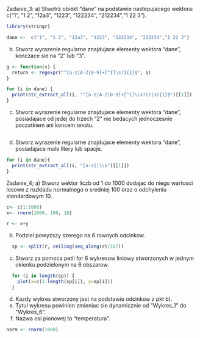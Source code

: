 Zadanie_3:
a) Stwotrz obiekt "dane" na podstawie nastepujacego wektora: c("1", "1 2", "12a3", "1223", "122234", "212234","1 22 3").
```r
library(stringr)
```
```r
dane <-  c("1", "1 2", "12a3", "1223", "122234", "212234","1 22 3")
```
b) Stworz wyrazenie regularne znajdujace elementy wektora "dane", konczace sie na "2" lub "3".
```r
g <- function(s) {
  return <- regexpr("^[a-z|A-Z|0-9]+[^I]\s?I{1}$", s)
}
```



```r
for (i in dane) {
  print(str_extract_all(i, "^[a-z|A-Z|0-9]+[^I]\\s?(2|3){1}$")[[1]])
}

```
c) Stworz wyrazenie regularne znajdujace elementy wektora "dane", posiadajace od jedej do trzech "2" nie bedacych jednoczesnie poczatkiem ani koncem tekstu.
```r

```

d) Stworz wyrazenie regularne znajdujace elementy wektora "dane", posiadajace male litery lub spacje.
```r
for (i in dane){
  print(str_extract_all(i, "[a-z]|\\s")[[1]])
}

```


Zadanie_4;
a) Stworz wektor liczb od 1 do 1000 dodajac do niego wartosci losowe z rozkladu normalnego o sredniej 100 oraz o odchyleniu standardowym 10.
```r
c<- c(1:1000) 
x<- rnorm(1000, 100, 10)
```

```r
r <- x+y
```
b) Podziel powyzszy szerego na 6 rownych odcinkow.
```r
  sp <- split(r, ceiling(seq_along(r)/167))

```


c) Stworz za pomoca petli for 6 wykresow liniowy stworzonych w jednym okienku podzielonym na 6 obszarow.
```r
  for (i in length(sp)) {
    plot(x=c(1:length(sp[i]), y=sp[i]))
  }
```
d) Kazdy wykres stworzony jest na podstawie odcinkow z pkt b).
e) Tytul wykresu powinien zmieniac sie dynamicznie od "Wykres_1" do "Wykres_6".
f) Nazwa osi pionowej to "temperatura".

```r
norm <- rnorm(1000)

```